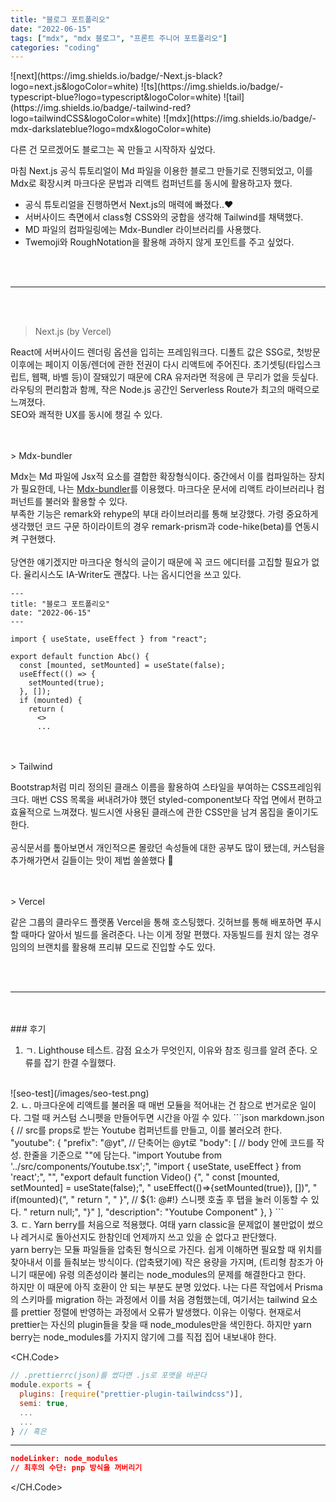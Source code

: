 ```yaml
---
title: "블로그 포트폴리오"
date: "2022-06-15"
tags: ["mdx", "mdx 블로그", "프론트 주니어 포트폴리오"]
categories: "coding"
---
```



<div className="flex flex-row justify-center space-x-1 mb-16">
  <span>![next](https://img.shields.io/badge/-Next.js-black?logo=next.js&logoColor=white)</span>
  <span>![ts](https://img.shields.io/badge/-typescript-blue?logo=typescript&logoColor=white)</span>
  <span>![tail](https://img.shields.io/badge/-tailwind-red?logo=tailwindCSS&logoColor=white)</span>
  <span>![mdx](https://img.shields.io/badge/-mdx-darkslateblue?logo=mdx&logoColor=white)</span>
</div>

다른 건 모르겠어도 블로그는 꼭 만들고 시작하자 싶었다.

마침 Next.js 공식 튜토리얼이 Md 파일을 이용한 블로그 만들기로 진행되었고, 이를 Mdx로 확장시켜 마크다운 문법과 리액트 컴퍼넌트를 동시에 활용하고자 했다.

- 공식 튜토리얼을 진행하면서 Next.js의 매력에 빠졌다..♥️
- 서버사이드 측면에서 class형 CSS와의 궁합을 생각해 Tailwind를 채택했다.
- MD 파일의 컴파일링에는 Mdx-Bundler 라이브러리를 사용했다.
- Twemoji와 RoughNotation을 활용해 과하지 않게 포인트를 주고 싶었다.

<br />
<br />
<hr/>
<br />
<br />

> Next.js (by Vercel)

React에 서버사이드 렌더링 옵션을 입히는 프레임워크다. 디폴트 값은 SSG로, 첫방문 이후에는 페이지 이동/렌더에 관한 전권이 다시 리액트에 주어진다. 초기셋팅(타입스크립트, 웹팩, 바벨 등)이 잘돼있기 때문에 CRA 유저라면 적응에 큰 무리가 없을 듯싶다.  
라우팅의 편리함과 함께, 작은 Node.js 공간인 Serverless Route가 최고의 매력으로 느껴졌다.  
SEO와 쾌적한 UX를 동시에 챙길 수 있다.

<br />
<br />
> Mdx-bundler

Mdx는 Md 파일에 Jsx적 요소를 결합한 확장형식이다. 중간에서 이를 컴파일하는 장치가 필요한데, 나는 [Mdx-bundler](https://www.iamyadav.com/blogs/use-mdx-bundler-with-next-js)를 이용했다. 마크다운 문서에 리액트 라이브러리나 컴퍼넌트를 불러와 활용할 수 있다.  
부족한 기능은 remark와 rehype의 부대 라이브러리를 통해 보강했다. 가령 중요하게 생각했던 코드 구문 하이라이트의 경우 remark-prism과 code-hike(beta)를 연동시켜 구현했다.  
<br/>
당연한 얘기겠지만 마크다운 형식의 글이기 때문에 꼭 코드 에디터를 고집할 필요가 없다. 율리시스도 IA-Writer도 괜찮다. 나는 옵시디언을 쓰고 있다.

```mdx 예시.mdx
---
title: "블로그 포트폴리오"
date: "2022-06-15"
---

import { useState, useEffect } from "react";

export default function Abc() {
  const [mounted, setMounted] = useState(false);
  useEffect(() => {
    setMounted(true);
  }, []);
  if (mounted) {
    return (
      <>
      ...
```
<br />
<br />
> Tailwind

Bootstrap처럼 미리 정의된 클래스 이름을 활용하여 스타일을 부여하는 CSS프레임워크다. 매번 CSS 목록을 써내려가야 했던 styled-component보다 작업 면에서 편하고 효율적으로 느껴졌다. 빌드시엔 사용된 클래스에 관한 CSS만을 남겨 몸집을 줄이기도 한다.  
<br/>
공식문서를 톺아보면서 개인적으론 몰랐던 속성들에 대한 공부도 많이 됐는데, 커스텀을 추가해가면서 길들이는 맛이 제법 쏠쏠했다 🙊

<br />
<br />
> Vercel

같은 그룹의 클라우드 플랫폼 Vercel을 통해 호스팅했다. 깃허브를 통해
배포하면 푸시할 때마다 알아서 빌드를 올려준다. 나는 이게 정말 편했다. 자동빌드를 원치 않는
경우 임의의 브랜치를 활용해 프리뷰 모드로 진입할 수도 있다.

<br />
<br />
<hr/>
<br />
<br />
### 후기
<br />

1. ㄱ. Lighthouse 테스트. 감점 요소가 무엇인지, 이유와 참조 링크를 알려 준다. 오류를 잡기 한결 수월했다.  
<br/>
![seo-test](/images/seo-test.png)
<br/>
2. ㄴ. 마크다운에 리액트를 불러올 때 매번 모듈을 적어내는 건 참으로 번거로운 일이다. 그럴 때 커스텀 스니펫을 만들어두면 시간을 아낄 수 있다.
```json markdown.json
{ // src를 props로 받는 Youtube 컴퍼넌트를 만들고, 이를 불러오려 한다.
  "youtube": {
    "prefix": "@yt", // 단축어는 @yt로
    "body": [ // body 안에 코드를 작성. 한줄을 기준으로 ""에 담는다.
      "import Youtube from '../src/components/Youtube.tsx';",
      "import { useState, useEffect } from 'react';",
      "",
      "export default function Video() {",
      "  const [mounted, setMounted] = useState(false);",
      "  useEffect(()=>{setMounted(true)}, [])",
      "  if(mounted){",
      "    return <Youtube src={'${1:/* url paste */}'} />",
      "  }", // ${1: @#!} 스니펫 호출 후 탭을 눌러 이동할 수 있다. 
      "  return null;",
      "}"
    ],
    "description": "Youtube Component"
  },
}
```
<br/>
3. ㄷ. Yarn berry를 처음으로 적용했다. 여태 yarn classic을 문제없이 불만없이 썼으나 레거시로 돌아선지도 한참인데 언제까지 쓰고 있을 순 없다고 판단했다.  
<br/>
yarn berry는 모듈 파일들을 압축된 형식으로 가진다. 쉽게 이해하면 필요할 때 위치를 찾아내서 이를 들춰보는 방식이다. (압축됐기에) 작은 용량을 가지며, (트리형 참조가 아니기 때문에) 유령 의존성이라 불리는 node_modules의 문제를 해결한다고 한다.  
<br/>
하지만 이 때문에 아직 호환이 안 되는 부분도 분명 있었다. 나는 다른 작업에서 Prisma의 스키마를 migration 하는 과정에서 이를 처음 경험했는데, 여기서는 tailwind 요소를 prettier 정렬에 반영하는 과정에서 오류가 발생했다. 이유는 이렇다.  
현재로서 prettier는 자신의 plugin들을 찾을 때 node_modules만을 색인한다. 하지만 yarn berry는 node_modules를 가지지 않기에 그를 직접 집어 내보내야 한다.

<CH.Code>
```js .prettierrc.js
// .prettierrc(json)를 썼다면 .js로 포맷을 바꾼다
module.exports = {
  plugins: [require("prettier-plugin-tailwindcss")],
  semi: true,
  ...
  ...
} // 혹은
```
---
```json .yarnrc.yml
nodeLinker: node_modules
// 최후의 수단: pnp 방식을 꺼버리기
```
</CH.Code>



      
      